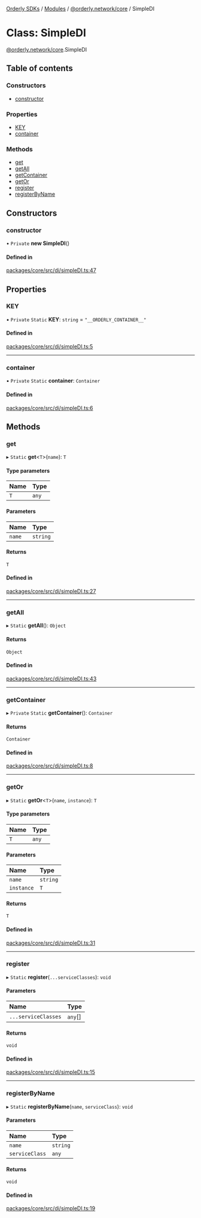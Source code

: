[Orderly SDKs](./../README) / [Modules](./../modules) / [@orderly.network/core](./../modules/orderly_network_core) / SimpleDI

# Class: SimpleDI

[@orderly.network/core](./../modules/orderly_network_core).SimpleDI

## Table of contents

### Constructors

- [constructor](./orderly_network_core.SimpleDI#constructor)

### Properties

- [KEY](./orderly_network_core.SimpleDI#key)
- [container](./orderly_network_core.SimpleDI#container)

### Methods

- [get](./orderly_network_core.SimpleDI#get)
- [getAll](./orderly_network_core.SimpleDI#getall)
- [getContainer](./orderly_network_core.SimpleDI#getcontainer)
- [getOr](./orderly_network_core.SimpleDI#getor)
- [register](./orderly_network_core.SimpleDI#register)
- [registerByName](./orderly_network_core.SimpleDI#registerbyname)

## Constructors

### constructor

• `Private` **new SimpleDI**()

#### Defined in

[packages/core/src/di/simpleDI.ts:47](./https://gitlab.com/orderlynetwork/orderly-fe/orderly-web/-/blob/3f38d838/packages/core/src/di/simpleDI.ts#L47)

## Properties

### KEY

▪ `Private` `Static` **KEY**: `string` = `"__ORDERLY_CONTAINER__"`

#### Defined in

[packages/core/src/di/simpleDI.ts:5](./https://gitlab.com/orderlynetwork/orderly-fe/orderly-web/-/blob/3f38d838/packages/core/src/di/simpleDI.ts#L5)

___

### container

▪ `Private` `Static` **container**: `Container`

#### Defined in

[packages/core/src/di/simpleDI.ts:6](./https://gitlab.com/orderlynetwork/orderly-fe/orderly-web/-/blob/3f38d838/packages/core/src/di/simpleDI.ts#L6)

## Methods

### get

▸ `Static` **get**\<`T`\>(`name`): `T`

#### Type parameters

| Name | Type |
| :------ | :------ |
| `T` | `any` |

#### Parameters

| Name | Type |
| :------ | :------ |
| `name` | `string` |

#### Returns

`T`

#### Defined in

[packages/core/src/di/simpleDI.ts:27](./https://gitlab.com/orderlynetwork/orderly-fe/orderly-web/-/blob/3f38d838/packages/core/src/di/simpleDI.ts#L27)

___

### getAll

▸ `Static` **getAll**(): `Object`

#### Returns

`Object`

#### Defined in

[packages/core/src/di/simpleDI.ts:43](./https://gitlab.com/orderlynetwork/orderly-fe/orderly-web/-/blob/3f38d838/packages/core/src/di/simpleDI.ts#L43)

___

### getContainer

▸ `Private` `Static` **getContainer**(): `Container`

#### Returns

`Container`

#### Defined in

[packages/core/src/di/simpleDI.ts:8](./https://gitlab.com/orderlynetwork/orderly-fe/orderly-web/-/blob/3f38d838/packages/core/src/di/simpleDI.ts#L8)

___

### getOr

▸ `Static` **getOr**\<`T`\>(`name`, `instance`): `T`

#### Type parameters

| Name | Type |
| :------ | :------ |
| `T` | `any` |

#### Parameters

| Name | Type |
| :------ | :------ |
| `name` | `string` |
| `instance` | `T` |

#### Returns

`T`

#### Defined in

[packages/core/src/di/simpleDI.ts:31](./https://gitlab.com/orderlynetwork/orderly-fe/orderly-web/-/blob/3f38d838/packages/core/src/di/simpleDI.ts#L31)

___

### register

▸ `Static` **register**(`...serviceClasses`): `void`

#### Parameters

| Name | Type |
| :------ | :------ |
| `...serviceClasses` | `any`[] |

#### Returns

`void`

#### Defined in

[packages/core/src/di/simpleDI.ts:15](./https://gitlab.com/orderlynetwork/orderly-fe/orderly-web/-/blob/3f38d838/packages/core/src/di/simpleDI.ts#L15)

___

### registerByName

▸ `Static` **registerByName**(`name`, `serviceClass`): `void`

#### Parameters

| Name | Type |
| :------ | :------ |
| `name` | `string` |
| `serviceClass` | `any` |

#### Returns

`void`

#### Defined in

[packages/core/src/di/simpleDI.ts:19](./https://gitlab.com/orderlynetwork/orderly-fe/orderly-web/-/blob/3f38d838/packages/core/src/di/simpleDI.ts#L19)
